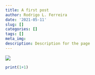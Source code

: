 ```yaml
---
title: A first post
author: Rodrigo L. Ferreira
date: '2021-05-11'
slug: []
categories: []
tags: []
meta_img: 
description: Description for the page
---
```

![](images/example.jpg)


```r

print(1+1)

```

